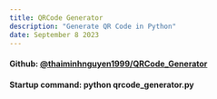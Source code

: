 ```yaml
---
title: QRCode Generator
description: "Generate QR Code in Python"
date: September 8 2023
---
```


#### Github: [@thaiminhnguyen1999/QRCode_Generator](https://github.com/thaiminhnguyen1999/QRCode_Generator)
#### Startup command: python qrcode_generator.py
